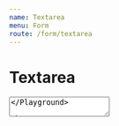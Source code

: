 ```yaml
---
name: Textarea
menu: Form
route: /form/textarea
---
```



# Textarea

<Playground>
    <Textarea />
</Playground>


### PropTypes

| Prop | Type | Required | Default | Description |
|:-----|:-----|:---------|:--------|:------------|
| TextInput props | | | | see [TextInput](/typography/textInput) |
